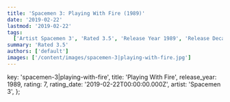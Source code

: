 ```yaml
---
title: 'Spacemen 3: Playing With Fire (1989)'
date: '2019-02-22'
lastmod: '2019-02-22'
tags:
  ['Artist Spacemen 3', 'Rated 3.5', 'Release Year 1989', 'Release Decade 1980']
summary: 'Rated 3.5'
authors: ['default']
images: ['/content/images/spacemen-3|playing-with-fire.jpg']
---
```


  key: 'spacemen-3|playing-with-fire',
  title: 'Playing With Fire',
  release_year: 1989,
  rating: 7,
  rating_date: '2019-02-22T00:00:00.000Z',
  artist: 'Spacemen 3',
};

<MusicRating data={data} />
